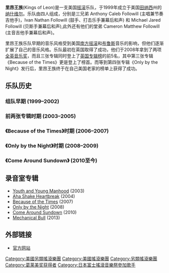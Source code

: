 {{copyedit|time=2012-12-30T07:38:44+00:00}}
{{unreferenced|time=2010-08-06T12:25:40+00:00}}
{{Infobox musical artist
|Name                 = Kings of Leon
| Img                 = Kings of leon.JPG
| Img_capt            = 演唱会上的里昂王族。从左至右为：Matthew,Caleb和Nathan
| Img_size            = 250
| Landscape           = Yes
| Background          = group_or_band
| Origin              = [[纳什维尔|纳什维尔]], [[田纳西|田纳西]], [[美国|美国]]
| Genre               = [[另类摇滚|另类摇滚]], [[车库摇滚|车库摇滚]], [[南方摇滚|南方摇滚]], [[硬摇滚|硬摇滚]]
| Years_active        = 1999年至今
| Label               = [[Sony_Music|Sony Music]]<br />[[RCA_Records|RCA Records]]<br />[[Columbia_Records|Columbia Records]]
| URL                 = [http://www.kingsofleon.com/ www.kingsofleon.com]
| Current_members     = [[Nathan_Followill|Nathan Followill]]<br/>[[Caleb_Followill|Caleb Followill]]<br/>[[Jared_Followill|Jared Followill]]<br/>[[Matthew_Followill|Matthew Followill]]
}}

'''里昂王族'''(Kings of Leon)是一支美国[[摇滚|摇滚]]乐队，于1999年成立于美国[[田纳西|田纳西]]州的[[纳什维尔|纳什维尔]]。乐队由四人组成，分别是三兄弟 Anthony Caleb Followill (主唱兼节奏吉他手)，Ivan Nathan Followill (鼓手、打击乐手兼幕后和声) 和 Michael Jared Followill (贝斯手兼幕后和声),此外还有他们的堂弟 Cameron Matthew Followill (主音吉他手兼幕后和声)。

里昂王族乐队早期的音乐风格受到美国[[南方摇滚|南方摇滚]]和[[布鲁斯|布鲁斯]]音乐的影响，但他们逐渐扩展了自己的音乐风格。乐队最初在英国取得了成功，他们于2008年拿到了两项[[全英音乐奖|全英音乐奖]]，而且三张专辑同时登上了[[英国专辑榜|英国专辑榜]]的前5名，其中第三张专辑《Because of the Times》更是登上了榜首。而等到第四张专辑《Only by the Night》发行后，里昂王族终于在自己美国老家的榜单上获得了成功。

== 乐队历史 ==
=== 组队早期 (1999–2002) ===
=== 前两张专辑时期 (2003–2005) ===
=== 《Because of the Times》时期 (2006–2007) ===
=== 《Only by the Night》时期 (2008–2009) ===
=== 《Come Around Sundown》 (2010至今) ===

== 录音室专辑 ==
* [[Youth_and_Young_Manhood|Youth and Young Manhood]] (2003)
* [[Aha_Shake_Heartbreak|Aha Shake Heartbreak]] (2004)
* [[Because_of_the_Times|Because of the Times]] (2007)
* [[Only_by_the_Night|Only by the Night]] (2008)
* [[Come_Around_Sundown|Come Around Sundown]] (2010)
* [[Mechanical_Bull|Mechanical Bull]] (2013)

== 外部链接 ==
* [http://www.kingsofleon.com/ 官方网站]

{{Authority control}}
{{DEFAULTSORT:Kings Of Leon}}
[[Category:美國另類搖滾樂團|Category:美國另類搖滾樂團]]
[[Category:美國搖滾樂團|Category:美國搖滾樂團]]
[[Category:另類搖滾樂團|Category:另類搖滾樂團]]
[[Category:葛莱美奖获得者|Category:葛莱美奖获得者]]
[[Category:日本富士搖滾音樂祭參加歌手|Category:日本富士搖滾音樂祭參加歌手]]